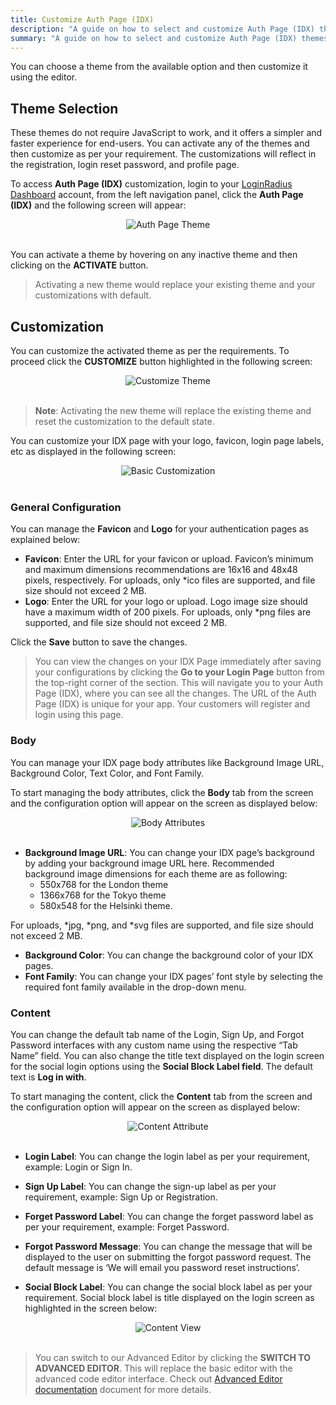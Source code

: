 ```yaml
---
title: Customize Auth Page (IDX)
description: "A guide on how to select and customize Auth Page (IDX) themes."
summary: "A guide on how to select and customize Auth Page (IDX) themes"
---
```



You can choose a theme from the available option and then customize it using the editor.

## Theme Selection

These themes do not require JavaScript to work, and it offers a simpler and faster experience for end-users. You can activate any of the themes and then customize as per your requirement. The customizations will reflect in the registration, login reset password, and profile page.

To access **Auth Page (IDX)** customization, login to your [LoginRadius Dashboard](https://dashboard.loginradius.com/dashboard) account, from the left navigation panel, click the **Auth Page (IDX)** and the following screen will appear:

<div style="text-align:center">
  <img src="../assets/howto/auth-page-customization/theme-selection.png" alt="Auth Page Theme" />
</div>
<br/>


You can activate a theme by hovering on any inactive theme and then clicking on the **ACTIVATE** button.

> Activating a new theme would replace your existing theme and your customizations with default.

## Customization

You can customize the activated theme as per the requirements. To proceed click the **CUSTOMIZE** button highlighted in the following screen:

<div style="text-align:center">
  <img src="../assets/howto/auth-page-customization/customize-theme.png" alt="Customize Theme" /> 
</div>
<br/>




> **Note**: Activating the new theme will replace the existing theme and reset the customization to the default state.

You can customize your IDX page with your logo, favicon, login page labels, etc as displayed in the following screen:

<div style="text-align:center">
  <img src="../assets/howto/auth-page-customization/basic-customization.png" alt="Basic Customization" />
</div>
<br/>

### General Configuration
You can manage the **Favicon** and **Logo** for your authentication pages as explained below: 
- **Favicon**: Enter the URL for your favicon or upload. Favicon’s minimum and maximum dimensions recommendations are 16x16 and 48x48 pixels, respectively. For uploads, only *ico files are supported, and file size should not exceed 2 MB.
- **Logo**: Enter the URL for your logo or upload. Logo image size should have a maximum width of 200 pixels. For uploads, only *png files are supported, and file size should not exceed 2 MB.
 
Click the **Save** button to save the changes. 

> You can view the changes on your IDX Page immediately after saving your configurations by clicking the **Go to your Login Page** button from the top-right corner of the section. This will navigate you to your Auth Page (IDX), where you can see all the changes. The URL of the Auth Page (IDX) is unique for your app. Your customers will register and login using this page.

### Body
You can manage your IDX page body attributes like Background Image URL, Background Color, Text Color, and Font Family.


To start managing the body attributes, click the **Body** tab from the screen and the configuration option will appear on the screen as displayed below:

<div style="text-align:center">
  <img src="../assets/howto/auth-page-customization/body-attribute.png" alt="Body Attributes" />
</div>
<br/>



- **Background Image URL**: You can change your IDX page’s background by adding your background image URL here. Recommended background image dimensions for each theme are as following:
   - 550x768 for the London theme
   - 1366x768 for the Tokyo theme
   - 580x548 for the Helsinki theme. 

For uploads, *jpg, *png, and *svg files are supported, and file size should not exceed 2 MB.

- **Background Color**: You can change the background color of your IDX pages.
- **Font Family**: You can change your IDX pages’ font style by selecting the required font family available in the drop-down menu.

### <Developer>Content</Developer>

You can change the default tab name of the Login, Sign Up, and Forgot Password interfaces with any custom name using the respective “Tab Name” field. You can also change the title text displayed on the login screen for the social login options using the **Social Block Label field**. The default text is **Log in with**.

To start managing the content, click the **Content** tab from the screen and the configuration option will appear on the screen as displayed below:

<div style="text-align:center">
  <img src="../assets/howto/auth-page-customization/content-attribute.png" alt="Content Attribute" />
</div>
<br/>

 - **Login Label**: You can change the login label as per your requirement, example: Login or Sign In.

- **Sign Up Label**: You can change the sign-up label as per your requirement, example: Sign Up or Registration.

- **Forget Password Label**: You can change the forget password label as per your requirement, example: Forget Password.

- **Forgot Password Message**: You can change the message that will be displayed to the user on submitting the forgot password request. The default message is ‘We will email you password reset instructions’.

- **Social Block Label**: You can change the social block label as per your requirement. Social block label is title displayed on the login screen as highlighted in the screen below:

<div style="text-align:center">
  <img src="../assets/howto/auth-page-customization/content-view.png" alt="Content View" />
</div>
<br/>

> You can switch to our Advanced Editor by clicking the **SWITCH TO ADVANCED EDITOR**. This will replace the basic editor with the advanced code editor interface. Check out [Advanced Editor documentation](/howto/advanced-editor/) document for more details.